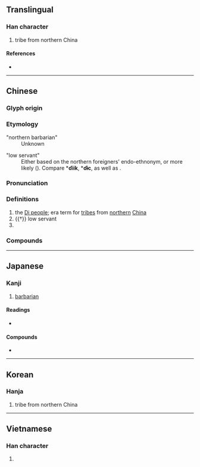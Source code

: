 {{character info/new}}
==Translingual==

===Han character===
{{Han char|rn=94|rad=犬|as=04|sn=7|four=49280|canj=KHF|ids=⿰犭火}}

# tribe from northern China

====References====
* {{Han ref|kx=0707.240|dkj=20290|dj=1120.060|hdz=21337.010|uh=72C4|ud=29380|bh=A866|bd=43110}}

----

==Chinese==
{{zh-forms}}

===Glyph origin===
{{Han etym}}

===Etymology===
;"northern barbarian"
:Unknown

;"low servant"
:Either based on the northern foreigners' endo-ethnonym, or more likely {{der|zh|aav}} ({{zh-ref|Schuessler, 2007}}). Compare {{w|Monic languages|Proto-Monic}} *'''ɗiik''', {{w|Bahanaric languages|Proto-Bahnaric}} *'''ɗɨc''', as well as {{cog|mkh-pro|**ɗiək ~ ɗiik ~ *ɗik||slave}}.

===Pronunciation===
{{zh-pron
|m=dí,tì
|c=dik6
|mn=tw,xm,zz:te̍k/qz:tia̍k
|mc=y
|oc=y
|ma=
|cat=pn
}}

===Definitions===
{{zh-hanzi}}

# the [[w:Beidi|Di people]]; {{w|Zhou dynasty}} era term for [[tribe]]s from [[northern]] [[China]]
# {{†}} low servant
# {{surname|zh}}

===Compounds===
{{zh-der|夷狄|儀狄|亞加狄亞|庫狄|北狄|白狄|揄狄|戎狄|狄宮|狄良突盧|狄牙|蠻夷戎狄|簡狄}}

----

==Japanese==

===Kanji===
{{ja-kanji|grade=|rs=犬04}}

# [[barbarian]]

====Readings====
* {{ja-readings|on=てき|kun=えびす}}

====Compounds====
* {{ja-r|夷狄|いてき}}

----

==Korean==

===Hanja===
{{ko-hanja|hangeul=적|eumhun=|rv=jeok|mr=chŏk|y=cek}}

# tribe from northern China

----

==Vietnamese==

===Han character===
{{vi-hantu|[[địch]], [[đệt]]|rs=犬04}}

# {{rfdef|vi|sort=犬04}}
